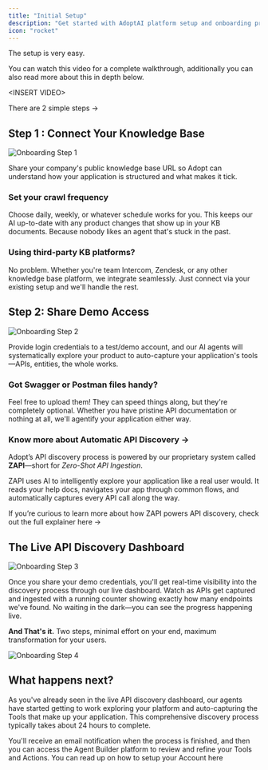 ```yaml
---
title: "Initial Setup"
description: "Get started with AdoptAI platform setup and onboarding process"
icon: "rocket"
---
```


The setup is very easy.

You can watch this video for a complete walkthrough, additionally you can also read more about this in depth below.

\<INSERT VIDEO\>

There are 2 simple steps →

## Step 1 : Connect Your Knowledge Base

![Onboarding Step 1](/images/Onboarding_Step_1.png)

Share your company's public knowledge base URL so Adopt can understand how your application is structured and what makes it tick.

### **Set your crawl frequency**

Choose daily, weekly, or whatever schedule works for you. This keeps our AI up-to-date with any product changes that show up in your KB documents. Because nobody likes an agent that's stuck in the past.

### **Using third-party KB platforms?**

No problem. Whether you're team Intercom, Zendesk, or any other knowledge base platform, we integrate seamlessly. Just connect via your existing setup and we'll handle the rest.

## Step 2: Share Demo Access

![Onboarding Step 2](/images/Onboarding_Step_2.png)

Provide login credentials to a test/demo account, and our AI agents will systematically explore your product to auto-capture your application's tools—APIs, entities, the whole works.

### **Got Swagger or Postman files handy?**

Feel free to upload them\! They can speed things along, but they're completely optional. Whether you have pristine API documentation or nothing at all, we'll agentify your application either way.

### Know more about Automatic API Discovery →

Adopt’s API discovery process is powered by our proprietary system called **ZAPI**—short for _Zero-Shot API Ingestion_.

ZAPI uses AI to intelligently explore your application like a real user would. It reads your help docs, navigates your app through common flows, and automatically captures every API call along the way.

If you’re curious to learn more about how ZAPI powers API discovery, check out the full explainer here →

## **The Live API Discovery Dashboard**

![Onboarding Step 3](/images/Onboarding_Step_3.png)

Once you share your demo credentials, you'll get real-time visibility into the discovery process through our live dashboard. Watch as APIs get captured and ingested with a running counter showing exactly how many endpoints we've found. No waiting in the dark—you can see the progress happening live.

**And That's it.**
Two steps, minimal effort on your end, maximum transformation for your users.

![Onboarding Step 4](/images/Onboarding_Step_4.png)

## **What happens next?**

As you've already seen in the live API discovery dashboard, our agents have started getting to work exploring your platform and auto-capturing the Tools that make up your application. This comprehensive discovery process typically takes about 24 hours to complete.

You'll receive an email notification when the process is finished, and then you can access the Agent Builder platform to review and refine your Tools and Actions. You can read up on how to setup your Account here